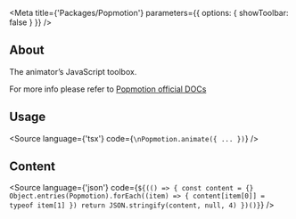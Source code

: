

<Meta
    title={'Packages/Popmotion'}
    parameters={{
        options: {
            showToolbar: false
        }
    }}
/>

## About
The animator’s JavaScript toolbox.

For more info please refer to [Popmotion official DOCs](https://popmotion.io/)

## Usage

<Source
    language={'tsx'}
    code={`
\nPopmotion.animate({
    ...
})
`}
/>

## Content

<Source
    language={'json'}
    code={`${(() => {
        const content = {}
        Object.entries(Popmotion).forEach((item) => {
            content[item[0]] = typeof item[1]
        })
        return JSON.stringify(content, null, 4)
    })()}`}
/>